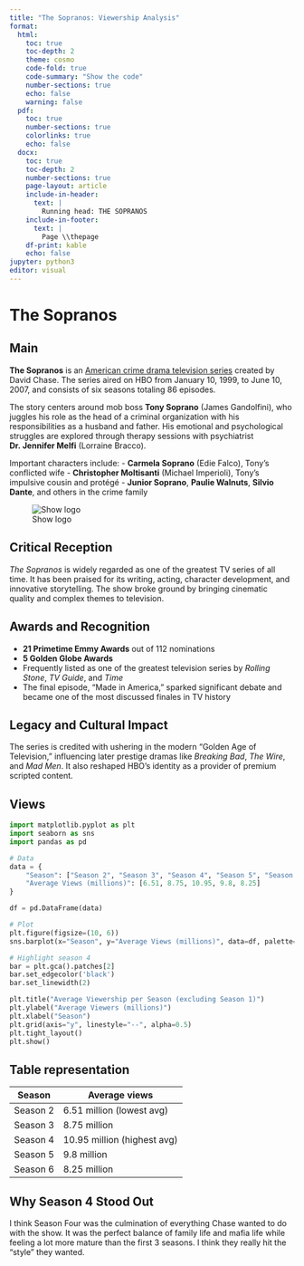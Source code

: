 ```yaml
---
title: "The Sopranos: Viewership Analysis"
format:
  html:
    toc: true
    toc-depth: 2
    theme: cosmo
    code-fold: true
    code-summary: "Show the code"
    number-sections: true
    echo: false
    warning: false
  pdf:
    toc: true
    number-sections: true
    colorlinks: true
    echo: false
  docx: 
    toc: true
    toc-depth: 2
    number-sections: true
    page-layout: article
    include-in-header: 
      text: |
        Running head: THE SOPRANOS
    include-in-footer:
      text: |
        Page \\thepage
    df-print: kable
    echo: false
jupyter: python3
editor: visual
---
```


# The Sopranos

## Main

**The Sopranos** is an [American crime drama television series](https://en.wikipedia.org/wiki/The_Sopranos) created by David Chase. The series aired on HBO from January 10, 1999, to June 10, 2007, and consists of six seasons totaling 86 episodes.

The story centers around mob boss **Tony Soprano** (James Gandolfini), who juggles his role as the head of a criminal organization with his responsibilities as a husband and father. His emotional and psychological struggles are explored through therapy sessions with psychiatrist **Dr. Jennifer Melfi** (Lorraine Bracco).

Important characters include:
- **Carmela Soprano** (Edie Falco), Tony's conflicted wife
- **Christopher Moltisanti** (Michael Imperioli), Tony's impulsive cousin and protégé
- **Junior Soprano**, **Paulie Walnuts**, **Silvio Dante**, and others in the crime family

![Show logo](Sopranos_titlescreen.png)

## Critical Reception

*The Sopranos* is widely regarded as one of the greatest TV series of all time. It has been praised for its writing, acting, character development, and innovative storytelling. The show broke ground by bringing cinematic quality and complex themes to television.

## Awards and Recognition

- **21 Primetime Emmy Awards** out of 112 nominations
- **5 Golden Globe Awards**
- Frequently listed as one of the greatest television series by *Rolling Stone*, *TV Guide*, and *Time*
- The final episode, “Made in America,” sparked significant debate and became one of the most discussed finales in TV history

## Legacy and Cultural Impact

The series is credited with ushering in the modern “Golden Age of Television,” influencing later prestige dramas like *Breaking Bad*, *The Wire*, and *Mad Men*. It also reshaped HBO's identity as a provider of premium scripted content.

## Views
```python
import matplotlib.pyplot as plt
import seaborn as sns
import pandas as pd

# Data
data = {
    "Season": ["Season 2", "Season 3", "Season 4", "Season 5", "Season 6"],
    "Average Views (millions)": [6.51, 8.75, 10.95, 9.8, 8.25]
}

df = pd.DataFrame(data)

# Plot
plt.figure(figsize=(10, 6))
sns.barplot(x="Season", y="Average Views (millions)", data=df, palette="magma")

# Highlight season 4
bar = plt.gca().patches[2]
bar.set_edgecolor('black')
bar.set_linewidth(2)

plt.title("Average Viewership per Season (excluding Season 1)")
plt.ylabel("Average Viewers (millions)")
plt.xlabel("Season")
plt.grid(axis="y", linestyle="--", alpha=0.5)
plt.tight_layout()
plt.show()
```

## Table representation
| Season   | Average views               |
| -------- | --------------------------- |
| Season 2 | 6.51 million (lowest avg)   |
| Season 3 | 8.75 million                |
| Season 4 | 10.95 million (highest avg) |
| Season 5 | 9.8 million                 |
| Season 6 | 8.25 million                |

## Why Season 4 Stood Out

I think Season Four was the culmination of everything Chase wanted to do with the show. It was the perfect balance of family life and mafia life while feeling a lot more mature than the first 3 seasons. I think they really hit the "style" they wanted.

